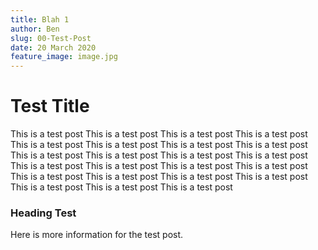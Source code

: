 ```yaml
---
title: Blah 1
author: Ben
slug: 00-Test-Post
date: 20 March 2020
feature_image: image.jpg
---
```


# Test Title

This is a test post This is a test post This is a test post This is a test post This is a test post This is a test post This is a test post This is a test post This is a test post This is a test post This is a test post This is a test post This is a test post This is a test post This is a test post This is a test post This is a test post This is a test post This is a test post This is a test post This is a test post This is a test post This is a test post 

### Heading Test

Here is more information for the test post.